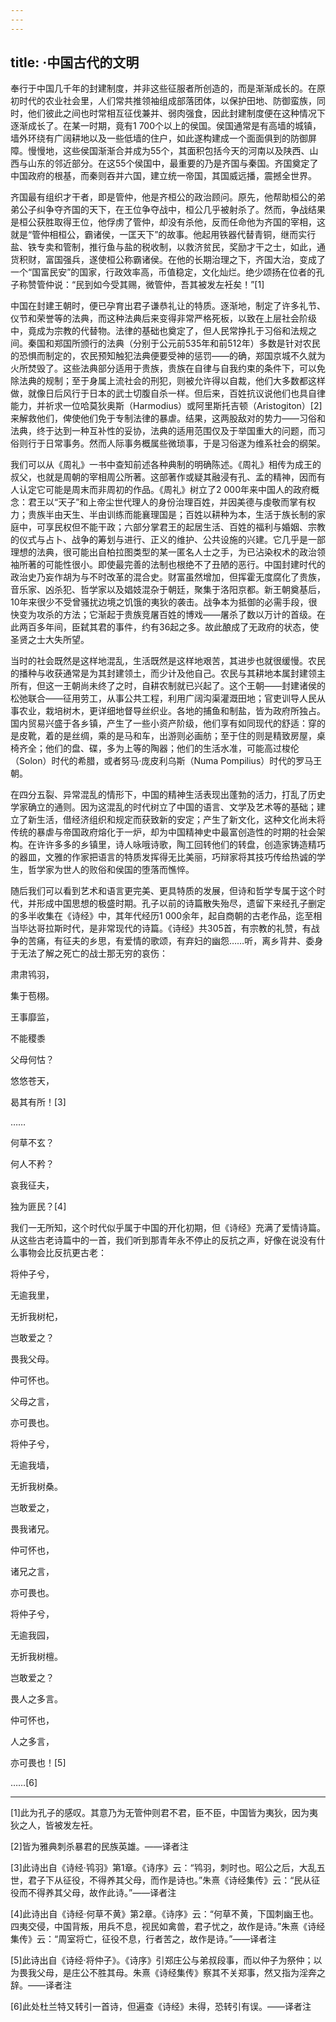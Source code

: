 ```yaml
---
---
---
```

title: ·中国古代的文明
---




奉行于中国几千年的封建制度，并非这些征服者所创造的，而是渐渐成长的。在原初时代的农业社会里，人们常共推领袖组成部落团体，以保护田地、防御蛮族，同时，他们彼此之间也时常相互征伐兼并、弱肉强食，因此封建制度便在这种情况下逐渐成长了。在某一时期，竟有1 700个以上的侯国。侯国通常是有高墙的城镇，墙外环绕有广阔耕地以及一些低墙的住户，如此遂构建成一个面面俱到的防御屏障。慢慢地，这些侯国渐渐合并成为55个，其面积包括今天的河南以及陕西、山西与山东的邻近部分。在这55个侯国中，最重要的乃是齐国与秦国。齐国奠定了中国政府的根基，而秦则吞并六国，建立统一帝国，其国威远播，震撼全世界。

齐国最有组织才干者，即是管仲，他是齐桓公的政治顾问。原先，他帮助桓公的弟弟公子纠争夺齐国的天下，在王位争夺战中，桓公几乎被射杀了。然而，争战结果是桓公获胜取得王位，他俘虏了管仲，却没有杀他，反而任命他为齐国的宰相，这就是“管仲相桓公，霸诸侯，一匡天下”的故事。他起用铁器代替青铜，继而实行盐、铁专卖和管制，推行鱼与盐的税收制，以救济贫民，奖励才干之士，如此，通货积财，富国强兵，遂使桓公称霸诸侯。在他的长期治理之下，齐国大治，变成了一个“国富民安”的国家，行政效率高，币值稳定，文化灿烂。绝少颂扬在位者的孔子称赞管仲说：“民到如今受其赐，微管仲，吾其被发左衽矣！”[1]

中国在封建王朝时，便已孕育出君子谦恭礼让的特质。逐渐地，制定了许多礼节、仪节和荣誉等的法典，而这种法典后来变得非常严格死板，以致在上层社会阶级中，竟成为宗教的代替物。法律的基础也奠定了，但人民常挣扎于习俗和法规之间。秦国和郑国所颁行的法典（分别于公元前535年和前512年）多数是针对农民的恐惧而制定的，农民预知触犯法典便要受神的惩罚——的确，郑国京城不久就为火所焚毁了。这些法典部分适用于贵族，贵族在自律与自我约束的条件下，可以免除法典的规制；至于身属上流社会的刑犯，则被允许得以自裁，他们大多数都这样做，就像日后风行于日本的武士切腹自杀一样。但后来，百姓抗议说他们也具自律能力，并祈求一位哈莫狄奥斯（Harmodius）或阿里斯托吉顿（Aristogiton）[2]来解救他们，俾使他们免于专制法律的暴虐。结果，这两股敌对的势力——习俗和法典，终于达到一种互补性的妥协，法典的适用范围仅及于举国重大的问题，而习俗则行于日常事务。然而人际事务概属些微琐事，于是习俗遂为维系社会的纲架。

我们可以从《周礼》一书中查知前述各种典制的明确陈述。《周礼》相传为成王的叔父，也就是周朝的宰相周公所著。这部著作或疑其融浸有孔、孟的精神，因而有人认定它可能是周末而非周初的作品。《周礼》树立了2 000年来中国人的政府概念：君王以“天子”和上帝尘世代理人的身份治理百姓，并因美德与虔敬而掌有权力；贵族半由天生、半由训练而能襄理国是；百姓以耕种为本，生活于族长制的家庭中，可享民权但不能干政；六部分掌君王的起居生活、百姓的福利与婚姻、宗教的仪式与占卜、战争的筹划与进行、正义的维护、公共设施的兴建。它几乎是一部理想的法典，很可能出自柏拉图类型的某一匿名人士之手，为已沾染权术的政治领袖所著的可能性很小。即使最完善的法制也根绝不了丑陋的恶行。中国封建时代的政治史乃妄作胡为与不时改革的混合史。财富虽然增加，但挥霍无度腐化了贵族，音乐家、凶杀犯、哲学家以及娼妓混杂于朝廷，聚集于洛阳京都。新王朝奠基后，10年来很少不受曾骚扰边境之饥饿的夷狄的袭击。战争本为抵御的必需手段，很快变为攻杀的方法；它渐起于贵族竞屠百姓的博戏——屠杀了数以万计的首级。在此两百多年间，臣弑其君的事件，约有36起之多。故此酿成了无政府的状态，使圣贤之士大失所望。

当时的社会既然是这样地混乱，生活既然是这样地艰苦，其进步也就很缓慢。农民的播种与收获通常是为其封建领土，而少计及他自己。农民与其耕地本属封建领主所有，但这一王朝尚未终了之时，自耕农制就已兴起了。这个王朝——封建诸侯的松弛联合——征用劳工，从事公共工程，利用广阔沟渠灌溉田地；官吏训导人民从事农业，栽培树木，更详细地督导丝织业。各地的捕鱼和制盐，皆为政府所独占。国内贸易兴盛于各乡镇，产生了一些小资产阶级，他们享有如同现代的舒适：穿的是皮靴，着的是丝绸，乘的是马和车，出游则必画舫；至于住的则是精致房屋，桌椅齐全；他们的盘、碟，多为上等的陶器；他们的生活水准，可能高过梭伦（Solon）时代的希腊，或者努马·庞皮利乌斯（Numa Pompilius）时代的罗马王朝。

在四分五裂、异常混乱的情形下，中国的精神生活表现出蓬勃的活力，打乱了历史学家确立的通则。因为这混乱的时代树立了中国的语言、文学及艺术等的基础；建立了新生活，借经济组织和规定而获致新的安定；产生了新文化，这种文化尚未将传统的暴虐与帝国政府熔化于一炉，却为中国精神史中最富创造性的时期的社会架构。在许许多多的乡镇里，诗人咏哦诗歌，陶工回转他们的转盘，创造家铸造精巧的器皿，文雅的作家把语言的特质发挥得无比美丽，巧辩家将其技巧传给热诚的学生，哲学家为世人的败俗和侯国的堕落而憔悴。

随后我们可以看到艺术和语言更完美、更具特质的发展，但诗和哲学专属于这个时代，并形成中国思想的极盛时期。孔子以前的诗篇散失殆尽，遗留下来经孔子删定的多半收集在《诗经》中，其年代经历1 000余年，起自商朝的古老作品，迄至相当毕达哥拉斯时代，是非常现代的诗篇。《诗经》共305首，有宗教的礼赞，有战争的苦痛，有征夫的乡思，有爱情的歌颂，有弃妇的幽怨……听，离乡背井、委身于无法了解之死亡的战士那无穷的哀伤：

肃肃鸨羽，

集于苞栩。

王事靡监，

不能稷黍

父母何怙？

悠悠苍天，

曷其有所！[3]

……

何草不玄？

何人不矜？

哀我征夫，

独为匪民？[4]



我们一无所知，这个时代似乎属于中国的开化初期，但《诗经》充满了爱情诗篇。从这些古老诗篇中的一首，我们听到那青年永不停止的反抗之声，好像在说没有什么事物会比反抗更古老：

将仲子兮，

无逾我里，

无折我树杞，

岂敢爱之？

畏我父母。

仲可怀也。

父母之言，

亦可畏也。

将仲子兮，

无逾我墙，

无折我树桑。

岂敢爱之，

畏我诸兄。

仲可怀也，

诸兄之言，

亦可畏也。

将仲子兮，

无逾我园，

无折我树檀。

岂敢爱之？

畏人之多言。

仲可怀也，

人之多言，

亦可畏也！[5]

……[6]





* * *



[1]此为孔子的感叹。其意乃为无管仲则君不君，臣不臣，中国皆为夷狄，因为夷狄之人，皆被发左衽。

[2]皆为雅典刺杀暴君的民族英雄。——译者注

[3]此诗出自《诗经·鸨羽》第1章。《诗序》云：“鸨羽，刺时也。昭公之后，大乱五世，君子下从征役，不得养其父母，而作是诗也。”朱熹《诗经集传》云：“民从征役而不得养其父母，故作此诗。”——译者注

[4]此诗出自《诗经·何草不黄》第2章。《诗序》云：“何草不黄，下国刺幽王也。四夷交侵，中国背叛，用兵不息，视民如禽兽，君子忧之，故作是诗。”朱熹《诗经集传》云：“周室将亡，征役不息，行者苦之，故作是诗。”——译者注

[5]此诗出自《诗经·将仲子》。《诗序》引郑庄公与弟叔段事，而以仲子为祭仲；以为畏我父母，是庄公不胜其母。朱熹《诗经集传》察其不关郑事，然又指为淫奔之辞。——译者注

[6]此处杜兰特又转引一首诗，但遍查《诗经》未得，恐转引有误。——译者注